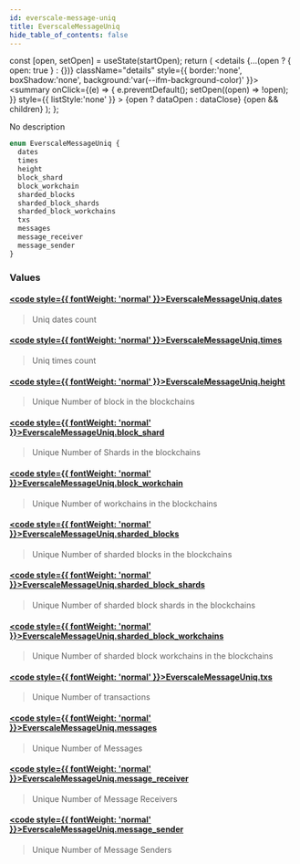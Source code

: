 ```yaml
---
id: everscale-message-uniq
title: EverscaleMessageUniq
hide_table_of_contents: false
---
```







  const [open, setOpen] = useState(startOpen);
  return (
    <details {...(open ? { open: true } : {})} className="details" style={{ border:'none', boxShadow:'none', background:'var(--ifm-background-color)' }}>
      <summary
        onClick={(e) => {
          e.preventDefault();
          setOpen((open) => !open);
        }}
        style={{ listStyle:'none' }}
      >
      {open ? dataOpen : dataClose}
      </summary>
      {open && children}
    </details>
  );
};








No description


```graphql
enum EverscaleMessageUniq {
  dates
  times
  height
  block_shard
  block_workchain
  sharded_blocks
  sharded_block_shards
  sharded_block_workchains
  txs
  messages
  message_receiver
  message_sender
}
```




### Values

#### [<code style={{ fontWeight: 'normal' }}>EverscaleMessageUniq.<b>dates</b></code>](#)  
> 
> 
> Uniq dates count
> 

#### [<code style={{ fontWeight: 'normal' }}>EverscaleMessageUniq.<b>times</b></code>](#)  
> 
> 
> Uniq times count
> 

#### [<code style={{ fontWeight: 'normal' }}>EverscaleMessageUniq.<b>height</b></code>](#)  
> 
> 
> Unique Number of block in the blockchains
> 

#### [<code style={{ fontWeight: 'normal' }}>EverscaleMessageUniq.<b>block_shard</b></code>](#)  
> 
> 
> Unique Number of Shards in the blockchains
> 

#### [<code style={{ fontWeight: 'normal' }}>EverscaleMessageUniq.<b>block_workchain</b></code>](#)  
> 
> 
> Unique Number of workchains in the blockchains
> 

#### [<code style={{ fontWeight: 'normal' }}>EverscaleMessageUniq.<b>sharded_blocks</b></code>](#)  
> 
> 
> Unique Number of sharded blocks in the blockchains
> 

#### [<code style={{ fontWeight: 'normal' }}>EverscaleMessageUniq.<b>sharded_block_shards</b></code>](#)  
> 
> 
> Unique Number of sharded block shards in the blockchains
> 

#### [<code style={{ fontWeight: 'normal' }}>EverscaleMessageUniq.<b>sharded_block_workchains</b></code>](#)  
> 
> 
> Unique Number of sharded block workchains in the blockchains
> 

#### [<code style={{ fontWeight: 'normal' }}>EverscaleMessageUniq.<b>txs</b></code>](#)  
> 
> 
> Unique Number of transactions
> 

#### [<code style={{ fontWeight: 'normal' }}>EverscaleMessageUniq.<b>messages</b></code>](#)  
> 
> 
> Unique Number of Messages
> 

#### [<code style={{ fontWeight: 'normal' }}>EverscaleMessageUniq.<b>message_receiver</b></code>](#)  
> 
> 
> Unique Number of Message Receivers
> 

#### [<code style={{ fontWeight: 'normal' }}>EverscaleMessageUniq.<b>message_sender</b></code>](#)  
> 
> 
> Unique Number of Message Senders
> 



